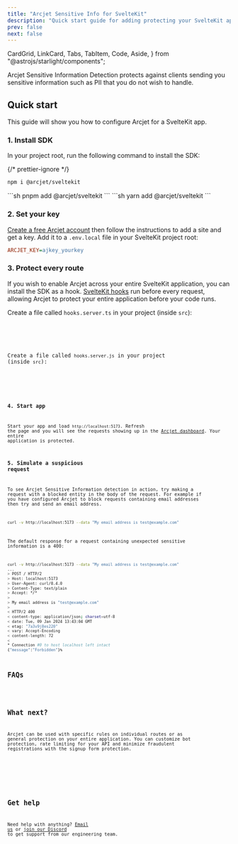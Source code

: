 ```yaml
---
title: "Arcjet Sensitive Info for SvelteKit"
description: "Quick start guide for adding protecting your SvelteKit app with Arcjet Sensitive Info."
prev: false
next: false
---
```


  CardGrid,
  LinkCard,
  Tabs,
  TabItem,
  Code,
  Aside,
} from "@astrojs/starlight/components";

Arcjet Sensitive Information Detection protects against clients sending you
sensitive information such as PII that you do not wish to handle.

<WhatIsArcjet />

## Quick start

This guide will show you how to configure Arcjet for a SvelteKit app.

### 1. Install SDK

In your project root, run the following command to install the SDK:

{/* prettier-ignore */}
<Tabs>
<TabItem label="npm">
```sh
npm i @arcjet/sveltekit
```
</TabItem>
<TabItem label="pnpm">
```sh
pnpm add @arcjet/sveltekit
```
</TabItem>
<TabItem label="yarn">
```sh
yarn add @arcjet/sveltekit
```
</TabItem>
</Tabs>

### 2. Set your key

[Create a free Arcjet account](https://app.arcjet.com) then follow the
instructions to add a site and get a key. Add it to a `.env.local` file in your
SvelteKit project root:

```ini title=".env.local"
ARCJET_KEY=ajkey_yourkey
```

### 3. Protect every route

If you wish to enable Arcjet across your entire SvelteKit application, you
can install the SDK as a hook. [SvelteKit
hooks](https://kit.svelte.dev/docs/hooks) run before every request, allowing
Arcjet to protect your entire application before your code runs.

<Tabs>
<TabItem label="TS">

Create a file called `hooks.server.ts` in your project (inside `src`):

<Code code={Step3TS} lang="ts" title="/src/hooks.server.ts" />
</TabItem>
<TabItem label="JS">

Create a file called `hooks.server.js` in your project (inside `src`):

<Code code={Step3JS} lang="js" title="/src/hooks.server.js" />
</TabItem>
</Tabs>

### 4. Start app

Start your app and load `http://localhost:5173`. Refresh the page and you will
see the requests showing up in the [Arcjet dashboard](https://app.arcjet.com).
Your entire application is protected.

### 5. Simulate a suspicious request

To see Arcjet Sensitive Information detection in action, try making a request
with a blocked entity in the body of the request. For example if you have configured
Arcjet to block requests containing email addresses then try and send an email address.

```sh
curl -v http://localhost:5173 --data "My email address is test@example.com"
```

The default response for a request containing unexpected sensitive information is a 400:

```sh
curl -v http://localhost:5173 --data "My email address is test@example.com"
...
> POST / HTTP/2
> Host: localhost:5173
> User-Agent: curl/8.4.0
> Content-Type: text/plain
> Accept: */*
>
> My email address is "test@example.com"
>
< HTTP/2 400
< content-type: application/json; charset=utf-8
< date: Tue, 09 Jan 2024 13:43:04 GMT
< etag: "7a3v9j8es220"
< vary: Accept-Encoding
< content-length: 72
<
* Connection #0 to host localhost left intact
{"message":"Forbidden"}%
```

## FAQs

<FAQs />

## What next?

Arcjet can be used with specific rules on individual routes or as general
protection on your entire application. You can customize bot protection, rate
limiting for your API and minimize fraudulent registrations with the signup form
protection.

<CardGrid>
  <LinkCard
    title="Arcjet Sensitive Info reference"
    href="/sensitive-info/reference/sveltekit"
    description="Full details about Arcjet sensitive information detection."
  />
  <LinkCard
    title="SDK reference"
    href="/reference/sveltekit"
    description="SvelteKit SDK reference guide."
  />
  <LinkCard
    title="Testing"
    href="/testing"
    description="Write tests for your rules."
  />
</CardGrid>

## Get help

Need help with anything? [Email us](mailto:support@arcjet.com) or [join our
Discord](https://discord.gg/TPra6jqZDC) to get support from our
engineering team.

<Comments />
